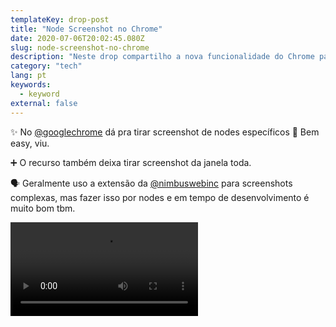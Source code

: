 ```yaml
---
templateKey: drop-post
title: "Node Screenshot no Chrome"
date: 2020-07-06T20:02:45.080Z
slug: node-screenshot-no-chrome
description: "Neste drop compartilho a nova funcionalidade do Chrome para Screenshots de Nodes do DOM."
category: "tech"
lang: pt
keywords:
  - keyword
external: false
---
```



<Drop>

✨ No [@googlechrome](https://twitter.com/googlechrome) dá pra tirar screenshot de nodes específicos 🤯 Bem easy, viu.

➕ O recurso também deixa tirar screenshot da janela toda.

🗣 Geralmente uso a extensão da [@nimbuswebinc](https://twitter.com/nimbuswebinc) para screenshots complexas, mas fazer isso por nodes e em tempo de desenvolvimento é muito bom tbm.

<Video src="https://video.twimg.com/ext_tw_video/1280170909073055746/pu/vid/1128x720/xL9dQKe6C2iHb0JA.mp4?tag=10" />

</Drop>
